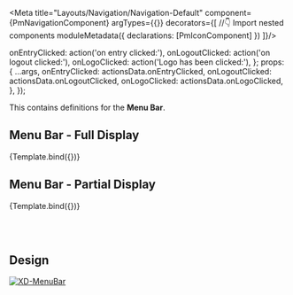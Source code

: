 
<Meta title="Layouts/Navigation/Navigation-Default" component={PmNavigationComponent} argTypes={{}} decorators={[
  //👇 Import nested components
  moduleMetadata({
    declarations: [PmIconComponent]
  })
]}/>

<Description of={PmNavigationComponent} />
<Description markdown={`# Menu Bar`}/>

  onEntryClicked: action('on entry clicked:'),
  onLogoutClicked: action('on logout clicked:'),
  onLogoClicked: action('Logo has been clicked:'),
};
  props: {
    ...args,
    onEntryClicked: actionsData.onEntryClicked,
    onLogoutClicked: actionsData.onLogoutClicked,
    onLogoClicked: actionsData.onLogoClicked,
  },
});

This contains definitions for the **Menu Bar**.

## Menu Bar - Full Display

<Canvas withToolbar isColumn>
  <Story name="Full Display" args={{
      ...NavigationData,
      navPartialDisplay: false,
    }}>
    {Template.bind({})}
  </Story>
</Canvas>

## Menu Bar - Partial Display

<Canvas withToolbar isColumn>
  <Story name="Partial Display" args={{
      ...NavigationData,
      navPartialDisplay: true,
    }}>
    {Template.bind({})}
  </Story>
</Canvas>

<br/><br/>

## Design

[![XD-MenuBar](https://img.shields.io/badge/-MenuBar-%235c5c5c?logo=adobexd&labelColor=450034)](https://xd.adobe.com/view/aec6f38b-76a2-4b58-b371-63fac4c7e2fe-fb95/screen/176dd354-b4e5-48df-b88a-e59d781aa574/specs/)
